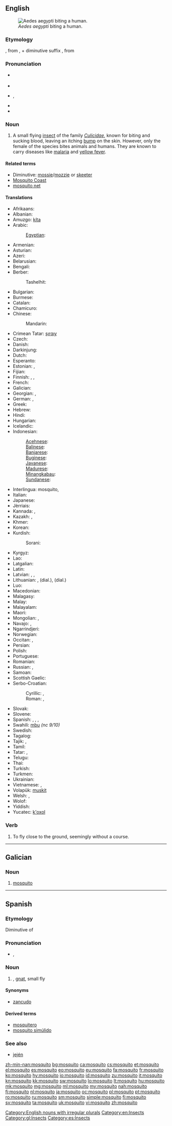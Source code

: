 {{also|Mosquito}}
==English==
{{wikipedia}}

[[Image:Aedes_aegypti_biting_human.jpg|thumb|right|''Aedes aegypti'' biting a human.]]

===Etymology===
{{etyl|es}} {{term|mosquito|lang=es||small fly}}, from {{term|mosca|lang=es||fly}}, + diminutive suffix {{term|-ito|lang=es}}, from {{etyl|la}} {{term|musca|lang=la}}

===Pronunciation===
* {{a|Canada|US}} {{IPA|/məˈski.toʊ/}}
* {{audio|en-us-mosquito.ogg|Audio (US)}}
* {{a|RP}} {{IPA|/mɒsˈkiː.təʊ/}}, {{X-SAMPA|/mQs"ki:.t@U/}}
* {{audio|en-uk-mosquito.ogg|Audio (UK)}}
* {{rhymes|iːtəʊ}}

===Noun===
{{en-noun|pl2=mosquitoes}}

# A small flying [[insect]] of the family ''[[Culicidae]]'', known for biting and sucking blood, leaving an itching [[bump]] on the skin. However, only the female of the species bites animals and humans. They are known to carry diseases like [[malaria]] and [[yellow fever]].

====Related terms====
* Diminutive: [[mossie]]/[[mozzie]] {{qualifier|Australia|UK}} or [[skeeter]] {{qualifier|US}}
* [[Mosquito Coast]]
* [[mosquito net]]

====Translations====
{{trans-top|small flying insect of the family ''Culcidae'', known for biting and sucking blood}}
* Afrikaans: {{t-|af|muskiet}}
* Albanian: {{t-|sq|mushkonjë}}
* Amuzgo: [[kíta]]
* Arabic: {{t-|ar|بعوضة|f|tr=baʿūḍa|sc=Arab}}
*: [[Egyptian]]: {{t-|ar|نموسة|f|tr=namūsa|sc=Arab}}
* Armenian: {{t-|hy|մոծակ|tr=moçak}}
* Asturian: {{t-|ast|mosquitu|m}}
* Azeri: {{t-|az|ağcaqanad}}
* Belarusian: {{t-|be|камар|m|tr=kamár|sc=Cyrl}}
* Bengali: {{t-|bn|মশা|tr=môsha|sc=Beng}}
* Berber:
*: Tashelhit: {{tø|shi|wabiba|m}}
* Bulgarian: {{t+|bg|комар|m|tr=komár|sc=Cyrl}}
* Burmese: {{t+|my|ခြင်|tr=chin|sc=Mymr}}
* Catalan: {{t+|ca|mosquit|m}}
* Chamicuro: {{tø|ccc|ayno}}
* Chinese:
*: Mandarin: {{t+|cmn|蚊子|tr=wénzi|sc=Hani}}
* Crimean Tatar: [[şırqıy]]
* Czech: {{t+|cs|komár|m}}
* Danish: {{t-|da|myg|c}}
* Darkinjung: {{tø|aus-dar|dyuping}}
* Dutch: {{t+|nl|mug|f}}
* Esperanto: {{t-|eo|kulo}}
* Estonian: {{t+|et|sääsk}}, {{t-|et|moskiito}}
* Fijian: {{t-|fj|namu}}
* Finnish: {{t+|fi|hyttynen}}, {{t+|fi|sääski}}, {{t+|fi|moskiitto}}
* French: {{t+|fr|moustique|m}}
* Galician: {{t-|gl|mosquito|m}}
* Georgian: {{t-|ka|კოღო|tr=koğo|sc=Geor}}, {{t-|ka|ქინქლი|tr=kinkli|sc=Geor}}
* German: {{t+|de|Mücke|f}}, {{t+|de|Moskito|m}}
* Greek: {{t+|el|κουνούπι|tr=kounoúpi|sc=Grek}}
* Hebrew: {{t-|he|יתוש|m|tr=yatûsh}}
* Hindi: {{t-|hi|मच्छर|tr=macchar|sc=Deva}}
* Hungarian: {{t+|hu|szúnyog}}
* Icelandic: {{t+|is|moskítófluga|f}}
* Indonesian: {{t+|id|nyamuk}}
*: [[Acehnese]]: {{tø|ace|jamok}}
*: [[Balinese]]: {{tø|ban|legu}}
*: [[Banjarese]]: {{tø|bjn|ñamuk}}
*: [[Buginese]]: {{tø|bug|namoʔ}}
*: [[Javanese]]: {{t-|jv|lemut}}
*: [[Madurese]]: {{tø|mad|reŋŋeʔ}}
*: [[Minangkabau]]: {{tø|min|ranŋiʔ}}
*: [[Sundanese]]: {{t-|su|reungit}}
* Interlingua: mosquito, {{t-|ia|culice}}
* Italian: {{t+|it|zanzara|f}}
* Japanese: {{t+|ja|蚊|tr=[[か]], ka|sc=Jpan}}
* Jèrriais: {{tø|roa-jer|moustique|f}}
* Kannada: {{t-|kn|ನುಸಿಸೊಳ್ಳೆ|tr=nusisoḷḷe|sc=Knda}}, {{t+|kn|ಸೊಳ್ಳೆ|tr=soḷḷe|sc=Knda}}
* Kazakh: {{t|kk|маса|tr=masa|sc=Cyrl}}, {{t|kk|москит|tr=moskït|sc=Cyrl}}
* Khmer: {{t+|km|មូស|tr=muuh|sc=Khmr}}
* Korean: {{t+|ko|모기|tr=mogi|sc=Kore}}
* Kurdish:
*: Sorani: {{ku-Arab|[[مێشوله‌]]}}
{{trans-mid}}
* Kyrgyz: {{t-|ky|чиркей|tr=çirkey|sc=Cyrl}}
* Lao: {{t+|lo|ຍຸງ|tr=ñung|sc=Laoo}}
* Latgalian: {{tø|ltg|ūds|m}}
* Latin: {{t-|la|culex|m}}
* Latvian: {{t+|lv|ods|m}}, {{t-|lv|knislis|m}}, {{t|lv|moskīts|m}}
* Lithuanian: {{t+|lt|uodas|m}}, {{t-|lt|kuisys|m}} (dial.), {{t-|lt|varmas|m}} (dial.)
* Luo: {{tø|luo|suna}}
* Macedonian: {{t-|mk|комарец|m|tr=kómarec}}
* Malagasy: {{t+|mg|moka}}
* Malay: {{t-|ms|nyamuk}}
* Malayalam: {{t-|ml|കൊതുക്‌|tr=keātuk|sc=Mlym}}
* Maori: {{t-|mi|waeroa}}
* Mongolian: {{t-|mn|шумуул|tr=šumuul|sc=Cyrl}}, {{t-|mn|дэлэнч|tr=delenč|sc=Cyrl}}
* Navajo: {{tø|nv|tsʼíʼii daʼaneezíʼ}}, {{tø|nv|tsʼíʼii}}
* Ngarrindjeri: {{tø|nay|muruli}}
* Norwegian: {{t+|no|mygg|m}}
* Occitan: {{t+|oc|moissal|m}}, {{t+|oc|mosquilh|m}}
* Persian: {{t+|fa|پشه|tr=paše}}
* Polish: {{t+|pl|komar|m}}
* Portuguese: {{t+|pt|mosquito|m}}
* Romanian: {{t+|ro|țânțar}}
* Russian: {{t+|ru|комар|m|tr=komár|sc=Cyrl}}, {{t+|ru|москит|tr=moskít|m}}
* Samoan: {{t-|sm|namu}}
* Scottish Gaelic: {{t-|gd|mosgìoto|m}}
* Serbo-Croatian:
*: Cyrillic: {{t-|sh|комарац|m}}, {{t-|sh|комарица|f}}
*: Roman: {{t-|sh|komarac|m}}, {{t-|sh|komarica|f}}
* Slovak: {{t-|sk|komár|m}}
* Slovene: {{t+|sl|komar|m}}
* Spanish: {{t+|es|mosquito|m}}, {{t-|es|mosco|m}} {{qualifier|Mexico}}, {{t+|es|plaga|f}} {{qualifier|Venezuela}}, {{t+|es|zancudo|m}} {{qualifier|Central America|Colombia|Mexico|Peru|Venezuelan standard usage}}
* Swahili: [[mbu]] ''(nc 9/10)''
* Swedish: {{t+|sv|mygga|c}}
* Tagalog: {{t-|tl|lamok}}
* Tajik: {{t-|tg|пашша|tr=pašša|sc=Cyrl}}, {{t-|tg|хомӯшак|tr=xomüšak|sc=Cyrl}}
* Tamil: {{t+|ta|கொசு|tr=kocu}}
* Tatar: {{t+|tt|черки|tr=çerki|sc=Cyrl}}, {{t-|tt|озынборын|tr=ozınborın|sc=Cyrl}}
* Telugu: {{t+|te|దోమ|tr=dōma}}
* Thai: {{t+|th|ยุง|tr=yung}}
* Turkish: {{t+|tr|sivrisinek}}
* Turkmen: {{t-|tk|çyybyn}}
* Ukrainian: {{t+|uk|комар|m|tr=komár|sc=Cyrl}}
* Vietnamese: {{t+|vi|muỗi}}, {{t-|vi|con muỗi}}
* Volapük: [[muskit]]
* Welsh: {{t-|cy|mosgito|m}}, {{t-|cy|mosgitos|p}}
* Wolof: {{t+|wo|yoo|alt=yoo wi}}
* Yiddish: {{t-|yi|קאָמאַר|m|tr=komar|sc=Hebr}}
* Yucatec: [[k'oxol]]
{{trans-bottom}}

===Verb===
{{en-verb}}

# To fly close to the ground, seemingly without a course.

[[Category:English nouns with irregular plurals]]
[[Category:en:Insects]]

----

==Galician==

===Noun===
{{gl-noun|m}}

# [[#English|mosquito]]

[[Category:gl:Insects]]

----

==Spanish==

===Etymology===
Diminutive of {{term|mosca|lang=es}}

===Pronunciation===
* {{IPA|lang=es|/mosˈkito/}}, {{X-SAMPA|lang=es|/mos'kito/}}

===Noun===
{{es-noun|m}}

# {{l|en|mosquito}}, [[gnat]], small fly

====Synonyms====
* [[zancudo]] {{m}}

====Derived terms====
* [[mosquitero]]
* [[mosquito simúlido]]

===See also===
* [[jején]] {{m}}

[[Category:es:Insects]]

[[zh-min-nan:mosquito]]
[[bg:mosquito]]
[[ca:mosquito]]
[[cs:mosquito]]
[[et:mosquito]]
[[el:mosquito]]
[[es:mosquito]]
[[eo:mosquito]]
[[eu:mosquito]]
[[fa:mosquito]]
[[fr:mosquito]]
[[ko:mosquito]]
[[hy:mosquito]]
[[io:mosquito]]
[[id:mosquito]]
[[zu:mosquito]]
[[it:mosquito]]
[[kn:mosquito]]
[[kk:mosquito]]
[[sw:mosquito]]
[[lo:mosquito]]
[[lt:mosquito]]
[[hu:mosquito]]
[[mk:mosquito]]
[[mg:mosquito]]
[[ml:mosquito]]
[[my:mosquito]]
[[nah:mosquito]]
[[fj:mosquito]]
[[nl:mosquito]]
[[ja:mosquito]]
[[oc:mosquito]]
[[pl:mosquito]]
[[pt:mosquito]]
[[ro:mosquito]]
[[ru:mosquito]]
[[sm:mosquito]]
[[simple:mosquito]]
[[fi:mosquito]]
[[sv:mosquito]]
[[ta:mosquito]]
[[uk:mosquito]]
[[vi:mosquito]]
[[zh:mosquito]]
